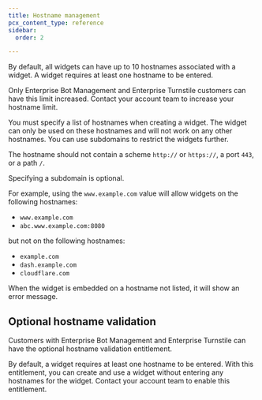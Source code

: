 ```yaml
---
title: Hostname management
pcx_content_type: reference
sidebar:
  order: 2

---
```


By default, all widgets can have up to 10 hostnames associated with a widget. A widget requires at least one hostname to be entered.

Only Enterprise Bot Management and Enterprise Turnstile customers can have this limit increased. Contact your account team to increase your hostname limit.

You must specify a list of hostnames when creating a widget. The widget can only be used on these hostnames and will not work on any other hostnames. You can use subdomains to restrict the widgets further.

The hostname should not contain a scheme `http://` or `https://`, a port `443`, or a path `/`.

Specifying a subdomain is optional.

For example, using the `www.example.com` value will allow widgets on the following hostnames:

- `www.example.com`
- `abc.www.example.com:8080`

but not on the following hostnames:

- `example.com`
- `dash.example.com`
- `cloudflare.com`

When the widget is embedded on a hostname not listed, it will show an error message.

## Optional hostname validation

Customers with Enterprise Bot Management and Enterprise Turnstile can have the optional hostname validation entitlement. 

By default, a widget requires at least one hostname to be entered. With this entitlement, you can create and use a widget without entering any hostnames for the widget. Contact your account team to enable this entitlement.
